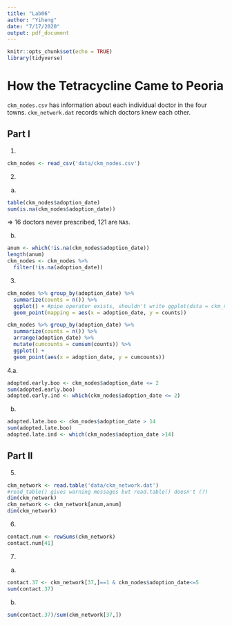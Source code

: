 ```yaml
---
title: "Lab06"
author: "Yiheng"
date: "7/17/2020"
output: pdf_document
---
```


```r
knitr::opts_chunk$set(echo = TRUE)
library(tidyverse)
```

# How the Tetracycline Came to Peoria

`ckm_nodes.csv` has information about each individual doctor in the four towns. `ckm_network.dat` records which doctors knew each other.

## Part I

1.
```r
ckm_nodes <- read_csv('data/ckm_nodes.csv')
```
2.
a.
```r
table(ckm_nodes$adoption_date)
sum(is.na(ckm_nodes$adoption_date))
```
$\Rightarrow$ 16 doctors never prescribed, 121 are `NA`s.

b.
```r
anum <- which(!is.na(ckm_nodes$adoption_date))
length(anum)
ckm_nodes <- ckm_nodes %>% 
  filter(!is.na(adoption_date))
```
3.
```r
ckm_nodes %>% group_by(adoption_date) %>% 
  summarize(counts = n()) %>% 
  ggplot() + #pipe operator exists, shouldn't write ggplot(data = ckm_nodes)
  geom_point(mapping = aes(x = adoption_date, y = counts))
```
```r
ckm_nodes %>% group_by(adoption_date) %>% 
  summarize(counts = n()) %>% 
  arrange(adoption_date) %>% 
  mutate(cumcounts = cumsum(counts)) %>% 
  ggplot() +
  geom_point(aes(x = adoption_date, y = cumcounts))
```
4.a.
```r
adopted.early.boo <- ckm_nodes$adoption_date <= 2
sum(adopted.early.boo)
adopted.early.ind <- which(ckm_nodes$adoption_date <= 2)
```
b.
```r
adopted.late.boo <- ckm_nodes$adoption_date > 14
sum(adopted.late.boo)
adopted.late.ind <- which(ckm_nodes$adoption_date >14)
```
## Part II

5.
```r
ckm_network <- read.table('data/ckm_network.dat')
#read_table() gives warning messages but read.table() doesn't (?)
dim(ckm_network)
ckm_network <- ckm_network[anum,anum]
dim(ckm_network)
```
6.
```r
contact.num <- rowSums(ckm_network)
contact.num[41]
```
7.
a.
```r
contact.37 <- ckm_network[37,]==1 & ckm_nodes$adoption_date<=5
sum(contact.37)
```
b.
```r
sum(contact.37)/sum(ckm_network[37,])
```
